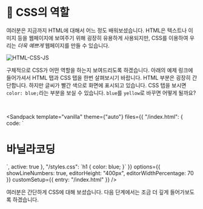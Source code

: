 
# 📗  CSS의 역할

여러분은 지금까지 HTML에 대해서 어느 정도 배워보셨습니다. HTML은 텍스트나 이미지 등을 웹페이지에 보여주기 위해 굉장히 유용하게 사용되지만, CSS를 이용하여 우리는 _더욱 예쁘게_ 웹페이지를 만들 수 있습니다.

![HTML-CSS-JS](https://s3.ap-northeast-2.amazonaws.com/bootcamp-prep-assets/images/html-css-js.gif)

구체적으로 CSS가 어떤 역할을 하는지 보여드리도록 하겠습니다. 아래의 예제 링크에 들어가셔서 HTML 탭과 CSS 탭을 한번 살펴보시기 바랍니다. HTML 부분은 굉장히 간단합니다. 하지만 글씨가 빨간 색으로 화면에 표시되고 있습니다. CSS 탭을 보시면 `color: blue;`라는 부분을 보실 수 있습니다. `blue`를 `yellow`로 바꾸면 어떻게 될까요?

<br/>

<Sandpack
  template="vanilla"
  theme={"auto"}
  files={{
    "/index.html": {
      code: `<html>
  <head>
    <meta charset="utf-8">
    <link rel="stylesheet" href="styles.css">
  </head>
  <body>
    <h1>바닐라코딩</h1>
  </body>
</html>`,
      active: true
    },
    "/styles.css": `h1 {
  color: blue;
}`
  }}
  options={{
    showLineNumbers: true,
    editorHeight: "400px",
    editorWidthPercentage: 70
  }}
  customSetup={{ entry: "/index.html" }}
/>

여러분은 간단하게 CSS에 대해 보셨습니다. 다음 단계에서는 조금 더 깊게 들어가보도록 하겠습니다.